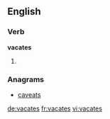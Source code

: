 ==English==

===Verb===
'''vacates'''

# {{third-person singular of|vacate}}

===Anagrams===
* [[caveats#English|caveats]]

[[de:vacates]]
[[fr:vacates]]
[[vi:vacates]]